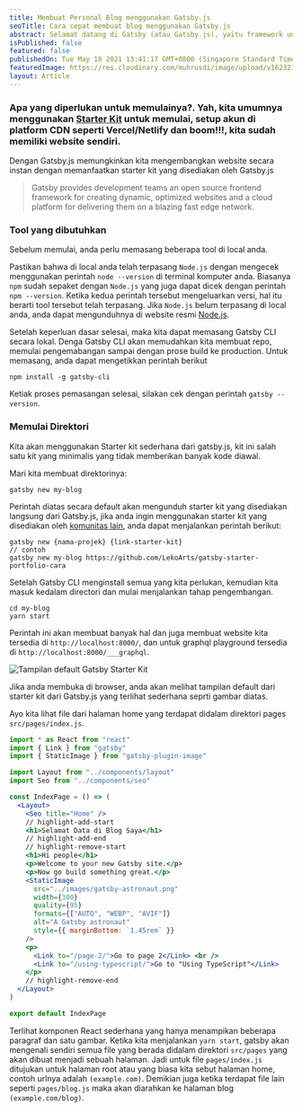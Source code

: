 ```yaml
---
title: Membuat Personal Blog menggunakan Gatsby.js
seoTitle: Cara cepat membuat blog menggunakan Gatsby.js
abstract: Selamat datang di Gatsby (atau Gatsby.js), yaitu framework untuk membuat website static atau yang dikenal dengan Static Site Generation (SSG) yang berbasis React dan GraphQL, Gatsby semakin populer seiring berjalannya waktu dan semakin banyak orang menggunakannya. Salah satu alasannya adalah kemampuan membangun web statis sederhana dengan cepat.
isPublished: false
featured: false
publishedOn: Tue May 18 2021 13:41:17 GMT+0800 (Singapore Standard Time)
featuredImage: https://res.cloudinary.com/muhrusdi/image/upload/v1623214698/placeholder.jpg
layout: Article
---
```


### Apa yang diperlukan untuk memulainya?. Yah, kita umumnya menggunakan [Starter Kit](https://www.gatsbyjs.com/starters) untuk memulai, setup akun di platform CDN seperti Vercel/Netlify dan boom!!!, kita sudah memiliki website sendiri.

Dengan Gatsby.js memungkinkan kita mengembangkan website secara instan dengan memanfaatkan starter kit yang disediakan oleh Gatsby.js

>Gatsby provides development teams an open source frontend framework for creating dynamic, optimized websites and a cloud platform for delivering them on a blazing fast edge network.



### Tool yang dibutuhkan

Sebelum memulai, anda perlu memasang beberapa tool di local anda.

Pastikan bahwa di local anda telah terpasang `Node.js` dengan mengecek menggunakan perintah `node --version` di 
terminal komputer anda. Biasanya `npm` sudah sepaket dengan `Node.js` yang juga dapat dicek dengan perintah `npm --version`.
Ketika kedua perintah tersebut mengeluarkan versi, hal itu berarti tool tersebut telah terpasang. Jika `Node.js` belum terpasang di
 local anda, anda dapat mengunduhnya di website resmi [Node.js](https://nodejs.org/en/).

Setelah keperluan dasar selesai, maka kita dapat memasang Gatsby CLI secara lokal. Denga Gatsby CLI akan memudahkan kita membuat repo, memulai pengemabangan sampai dengan prose build ke production. Untuk memasang, anda dapat mengetikkan perintah berikut

```shell
npm install -g gatsby-cli
```

Ketiak proses pemasangan selesai, silakan cek dengan perintah `gatsby --version`.

### Memulai Direktori

Kita akan menggunakan Starter kit sederhana dari gatsby.js, kit ini salah satu kit yang minimalis yang tidak memberikan banyak kode diawal.

Mari kita membuat direktorinya:

```shell
gatsby new my-blog
```

Perintah diatas secara default akan mengunduh starter kit yang disediakan langsung dari Gatsby.js, jika anda ingin 
menggunakan starter kit yang disediakan oleh [komunitas lain](https://www.gatsbyjs.com/starters/), 
anda dapat menjalankan perintah berikut:

```shell
gatsby new {nama-projek} {link-starter-kit}
// contoh
gatsby new my-blog https://github.com/LekoArts/gatsby-starter-portfolio-cara
```

Setelah Gatsby CLI menginstall semua yang kita perlukan, kemudian kita masuk kedalam directori dan mulai menjalankan tahap pengembangan.

```shell
cd my-blog
yarn start
```

Perintah ini akan membuat banyak hal dan juga membuat website kita tersedia di `http://localhost:8000/`, dan untuk graphql playground tersedia di `http://localhost:8000/___graphql`.

![Tampilan default Gatsby Starter Kit](https://lh3.google.com/u/4/d/1UXr0s4auy1wJmmJY2mjUxhtFLDjBhDTT=w1920-h890-iv1)

Jika anda membuka di browser, anda akan melihat tampilan default dari starter kit dari Gatsby.js yang terlihat sederhana seprti gambar diatas.

Ayo kita lihat file dari halaman home yang terdapat didalam direktori pages `src/pages/index.js`.

```jsx
import * as React from "react"
import { Link } from "gatsby"
import { StaticImage } from "gatsby-plugin-image"

import Layout from "../components/layout"
import Seo from "../components/seo"

const IndexPage = () => (
  <Layout>
    <Seo title="Home" />
    // highlight-add-start
    <h1>Selamat Data di Blog Saya</h1>
    // highlight-add-end
    // highlight-remove-start
    <h1>Hi people</h1>
    <p>Welcome to your new Gatsby site.</p>
    <p>Now go build something great.</p>
    <StaticImage
      src="../images/gatsby-astronaut.png"
      width={300}
      quality={95}
      formats={["AUTO", "WEBP", "AVIF"]}
      alt="A Gatsby astronaut"
      style={{ marginBottom: `1.45rem` }}
    />
    <p>
      <Link to="/page-2/">Go to page 2</Link> <br />
      <Link to="/using-typescript/">Go to "Using TypeScript"</Link>
    </p>
    // highlight-remove-end
  </Layout>
)

export default IndexPage

```

Terlihat komponen React sederhana yang hanya menampikan beberapa paragraf dan satu gambar. Ketika kita menjalankan `yarn start`, 
gatsby akan mengenali sendiri semua file yang berada didalam
direktori `src/pages` yang akan dibuat menjadi sebuah halaman. Jadi untuk file `pages/index.js` ditujukan untuk halaman root 
atau yang biasa kita sebut halaman home, contoh urlnya adalah `(example.com)`. Demikian juga ketika terdapat file lain seperti `pages/blog.js` maka akan diarahkan ke halaman blog `(example.com/blog)`.